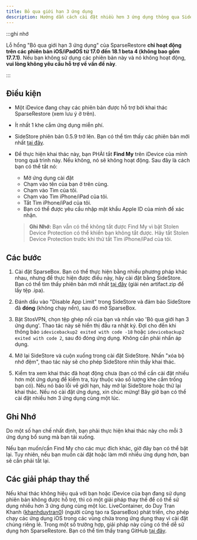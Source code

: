 ```yaml
---
title: Bỏ qua giới hạn 3 ứng dụng
description: Hướng dẫn cách cài đặt nhiều hơn 3 ứng dụng thông qua SideStore bằng cách sử dụng lỗ hổng SparseRestore.
---
```


:::ghi nhớ

Lỗ hổng "Bỏ qua giới hạn 3 ứng dụng" của SparseRestore **chỉ hoạt động trên các phiên bản iOS/iPadOS từ 17.0 đến 18.1 beta 4 (không bao gồm 17.7.1)**. Nếu bạn không sử dụng các phiên bản này và nó không hoạt động, **vui lòng không yêu cầu hỗ trợ về vấn đề này**.

:::

## Điều kiện
* Một iDevice đang chạy các phiên bản được hỗ trợ bởi khai thác SparseRestore (xem lưu ý ở trên).
* Ít nhất 1 khe cắm ứng dụng miễn phí.
* SideStore phiên bản 0.5.9 trở lên. Bạn có thể tìm thấy các phiên bản mới nhất [tại đây](https://github.com/SideStore/SideStore/releases).
* Để thực hiện khai thác này, bạn PHẢI tắt **Find My** trên iDevice của mình trong quá trình này. Nếu không, nó sẽ không hoạt động. Sau đây là cách bạn có thể tắt nó:
  - Mở ứng dụng cài đặt
  - Chạm vào tên của bạn ở trên cùng.
  - Chạm vào Tìm của tôi.
  - Chạm vào Tìm iPhone/iPad của tôi.
  - Tắt Tìm iPhone/iPad của tôi.
  - Bạn có thể được yêu cầu nhập mật khẩu Apple ID của mình để xác nhận.
  
  > **Ghi Nhớ:** Bạn vẫn có thể không tắt được Find My vì bật Stolen Device Protection có thể khiến bạn không tắt được. Hãy tắt Stolen Device Protection trước khi thử tắt Tìm iPhone/iPad của tôi.

## Các bước
1. Cài đặt SparseBox. Bạn có thể thực hiện bằng nhiều phương pháp khác nhau, nhưng để thực hiện được điều này, hãy cài đặt bằng SideStore. Bạn có thể tìm thấy phiên bản mới nhất [tại đây](https://nightly.link/khanhduytran0/SparseBox/workflows/build/main/artifact.zip) (giải nén artifact.zip để lấy tệp .ipa).

2. Đánh dấu vào "Disable App Limit" trong SideStore và đảm bảo SideStore đã **đóng** (không chạy nền), sau đó mở SparseBox.

3. Bật StosVPN, chọn tệp ghép nối của bạn và nhấn vào 'Bỏ qua giới hạn 3 ứng dụng'. Thao tác này sẽ hiển thị đầu ra nhật ký. Đợi cho đến khi thông báo `idevicebackup2 exited with code -18` hoặc `idevicebackup2 exited with code 2`, sau đó đóng ứng dụng. Không cần phải nhấn áp dụng.

4. Mở lại SideStore và cuộn xuống trong cài đặt SideStore. Nhấn "xóa bộ nhớ đệm", thao tác này sẽ cho phép SideStore nhìn thấy khai thác.

5. Kiểm tra xem khai thác đã hoạt động chưa (bạn có thể cần cài đặt nhiều hơn một ứng dụng để kiểm tra, tùy thuộc vào số lượng khe cắm trống bạn có). Nếu nó báo lỗi về giới hạn, hãy mở lại SideStore hoặc thử lại khai thác. Nếu nó cài đặt ứng dụng, xin chúc mừng! Bây giờ bạn có thể cài đặt nhiều hơn 3 ứng dụng cùng một lúc.

## Ghi Nhớ
Do một số hạn chế nhất định, bạn phải thực hiện khai thác này cho mỗi 3 ứng dụng bổ sung mà bạn tải xuống.

Nếu bạn muốn/cần Find My cho các mục đích khác, giờ đây bạn có thể bật lại. Tuy nhiên, nếu bạn muốn cài đặt hoặc làm mới nhiều ứng dụng hơn, bạn sẽ cần phải tắt lại.

## Các giải pháp thay thế
Nếu khai thác không hiệu quả với bạn hoặc iDevice của bạn đang sử dụng phiên bản không được hỗ trợ, thì có một giải pháp thay thế để có thể sử dụng nhiều hơn 3 ứng dụng cùng một lúc. LiveContainer, do Duy Tran Khanh ([khanhduytran0](https://github.com/khanhduytran0)) (người cũng tạo ra SparseBox) phát triển, cho phép chạy các ứng dụng iOS trong các vùng chứa trong ứng dụng thay vì cài đặt chúng riêng lẻ. Trong một số trường hợp, giải pháp này cũng có thể dễ sử dụng hơn SparseRestore. Bạn có thể tìm thấy trang GitHub [tại đây](https://github.com/khanhduytran0/LiveContainer).
